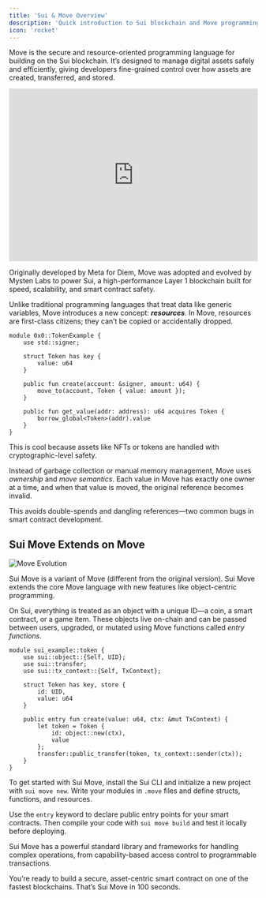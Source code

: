 ```yaml
---
title: 'Sui & Move Overview'
description: 'Quick introduction to Sui blockchain and Move programming language'
icon: 'rocket'
---
```



Move is the secure and resource-oriented programming language  for building on the Sui blockchain. It’s designed to manage digital assets safely and efficiently, giving developers fine-grained control over how assets are created, transferred, and stored.

<iframe width="100%" height="350" src="https://www.youtube.com/embed/ItHXDdyZ_s0"
        title="Sui Blockchain vs Traditional Blockchain" frameborder="0"
        allow="accelerometer; autoplay; clipboard-write; encrypted-media; gyroscope; picture-in-picture; web-share"
        referrerpolicy="strict-origin-when-cross-origin" allowfullscreen></iframe>

Originally developed by Meta for Diem, Move was adopted and evolved by Mysten Labs to power Sui, a high-performance Layer 1 blockchain built for speed, scalability, and smart contract safety.

Unlike traditional programming languages that treat data like generic variables, Move introduces a new concept: ***resources***. In Move, resources are first-class citizens; they can’t be copied or accidentally dropped.

```move [vanilla.move]
module 0x0::TokenExample {
    use std::signer;

    struct Token has key {
        value: u64
    }

    public fun create(account: &signer, amount: u64) {
        move_to(account, Token { value: amount });
    }

    public fun get_value(addr: address): u64 acquires Token {
        borrow_global<Token>(addr).value
    }
}
```

This is cool because assets like NFTs or tokens are handled with cryptographic-level safety.

Instead of garbage collection or manual memory management, Move uses *ownership* and *move semantics*. Each value in Move has exactly one owner at a time, and when that value is moved, the original reference becomes invalid.

This avoids double-spends and dangling references—two common bugs in smart contract development.

## Sui Move Extends on Move

<img src="/images/move-evolution.png" alt="Move Evolution"/>


Sui Move is a variant of Move (different from the original version). Sui Move extends the core Move language with new features like object-centric programming.

On Sui, everything is treated as an object with a unique ID—a coin, a smart contract, or a game item. These objects live on-chain and can be passed between users, upgraded, or mutated using Move functions called *entry functions*.



```move [sui.move]
module sui_example::token {
    use sui::object::{Self, UID};
    use sui::transfer;
    use sui::tx_context::{Self, TxContext};

    struct Token has key, store {
        id: UID,
        value: u64
    }

    public entry fun create(value: u64, ctx: &mut TxContext) {
        let token = Token {
            id: object::new(ctx),
            value
        };
        transfer::public_transfer(token, tx_context::sender(ctx));
    }
}
```
To get started with Sui Move, install the Sui CLI and initialize a new project with `sui move new`. Write your modules in `.move` files and define structs, functions, and resources.

Use the `entry` keyword to declare public entry points for your smart contracts. Then compile your code with `sui move build` and test it locally before deploying.



Sui Move has a powerful standard library and frameworks for handling complex operations, from capability-based access control to programmable transactions.

You’re ready to  build a secure, asset-centric smart contract on one of the fastest blockchains. That’s Sui Move in 100 seconds.